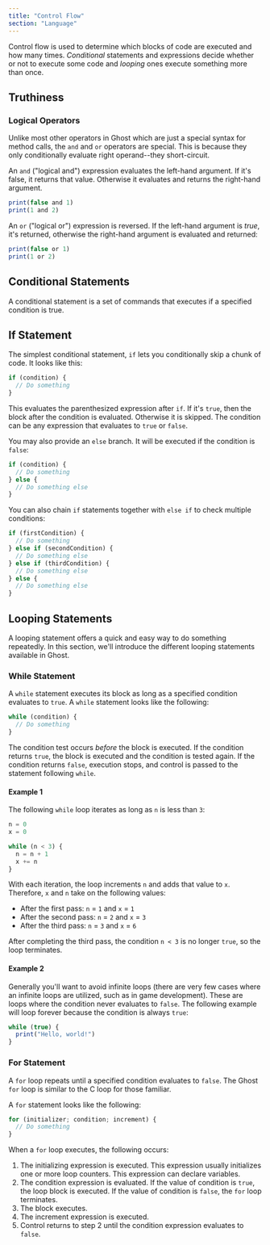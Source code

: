 ```yaml
---
title: "Control Flow"
section: "Language"
---
```


Control flow is used to determine which blocks of code are executed and how many times. _Conditional_ statements and expressions decide whether or not to execute some code and _looping_ ones execute something more than once.

## Truthiness

### Logical Operators

Unlike most other operators in Ghost which are just a special syntax for method calls, the `and` and `or` operators are special. This is because they only conditionally evaluate right operand--they short-circuit.

An `and` ("logical and") expression evaluates the left-hand argument. If it's false, it returns that value. Otherwise it evaluates and returns the right-hand argument.

```typescript
print(false and 1)
print(1 and 2)
```

An `or` ("logical or") expression is reversed. If the left-hand argument is _true_, it's returned, otherwise the right-hand argument is evaluated and returned:

```typescript
print(false or 1)
print(1 or 2)
```

## Conditional Statements

A conditional statement is a set of commands that executes if a specified condition is true.

## If Statement

The simplest conditional statement, `if` lets you conditionally skip a chunk of code. It looks like this:

```typescript
if (condition) {
  // Do something
}
```

This evaluates the parenthesized expression after `if`. If it's `true`, then the block after the condition is evaluated. Otherwise it is skipped. The condition can be any expression that evaluates to `true` or `false`.

You may also provide an `else` branch. It will be executed if the condition is `false`:

```typescript
if (condition) {
  // Do something
} else {
  // Do something else
}
```

You can also chain `if` statements together with `else if` to check multiple conditions:

```typescript
if (firstCondition) {
  // Do something
} else if (secondCondition) {
  // Do something else
} else if (thirdCondition) {
  // Do something else
} else {
  // Do something else
}
```

## Looping Statements

A looping statement offers a quick and easy way to do something repeatedly. In this section, we'll introduce the different looping statements available in Ghost.

### While Statement

A `while` statement executes its block as long as a specified condition evaluates to `true`. A `while` statement looks like the following:

```typescript
while (condition) {
  // Do something
}
```

The condition test occurs _before_ the block is executed. If the condition returns `true`, the block is executed and the condition is tested again. If the condition returns `false`, execution stops, and control is passed to the statement following `while`.

#### Example 1

The following `while` loop iterates as long as `n` is less than `3`:

```typescript
n = 0
x = 0

while (n < 3) {
  n = n + 1
  x += n
}
```

With each iteration, the loop increments `n` and adds that value to `x`. Therefore, `x` and `n` take on the following values:

- After the first pass: `n` = `1` and `x` = `1`
- After the second pass: `n` = `2` and `x` = `3`
- After the third pass: `n` = `3` and `x` = `6`

After completing the third pass, the condition `n < 3` is no longer `true`, so the loop terminates.

#### Example 2

Generally you'll want to avoid infinite loops (there are very few cases where an infinite loops are utilized, such as in game development). These are loops where the condition never evaluates to `false`. The following example will loop forever because the condition is always `true`:

```typescript
while (true) {
  print("Hello, world!")
}
```

### For Statement

A `for` loop repeats until a specified condition evaluates to `false`. The Ghost `for` loop is similar to the C loop for those familiar.

A `for` statement looks like the following:

```typescript
for (initializer; condition; increment) {
  // Do something
}
```

When a `for` loop executes, the following occurs:

1. The initializing expression is executed. This expression usually initializes one or more loop counters. This expression can declare variables.
2. The condition expression is evaluated. If the value of condition is `true`, the loop block is executed. If the value of condition is `false`, the `for` loop terminates.
3. The block executes.
4. The increment expression is executed.
5. Control returns to step 2 until the condition expression evaluates to `false`.